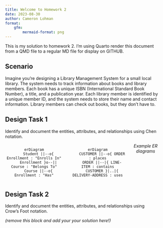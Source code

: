 ```yaml
---
title: Welcome to Homework 2
date: 2023-08-30
author: Cameron Lohman
format:
    gfm:
        mermaid-format: png
---
```


This is my solution to homework 2. I'm using Quarto render this document from a QMD file to a regular
MD file for display on GITHUB.

## Scenario

Imagine you're designing a Library Management System for a small local library. The system needs to track information about books and library members. Each book has a unique ISBN (International Standard Book Number), a title, and a publication year. Each library member is identified by a unique member ID, and the system needs to store their name and contact information. Library members can check out books, but they don’t have to.

## Design Task 1

Identify and document the entities, attributes, and relationships using Chen notation.

<center>
:::: {.columns}

::: {.column}
```mermaid
erDiagram
    Student ||--o{ Enrollment : "Enrolls In"
    Enrollment }o--|| Course : "Belongs To"
    Course ||--o{ Enrollment : "Has"
```
:::
::: {.column}

```mermaid
erDiagram
    CUSTOMER ||--o{ ORDER : places
    ORDER ||--|{ LINE-ITEM : contains
    CUSTOMER }|..|{ DELIVERY-ADDRESS : uses
```
:::

<center>*Example ER diagrams*</center>
::::
</center>

## Design Task 2

Identify and document the entities, attributes, and relationships using Crow’s Foot notation.

*(remove this block and add your your solution here!)*

